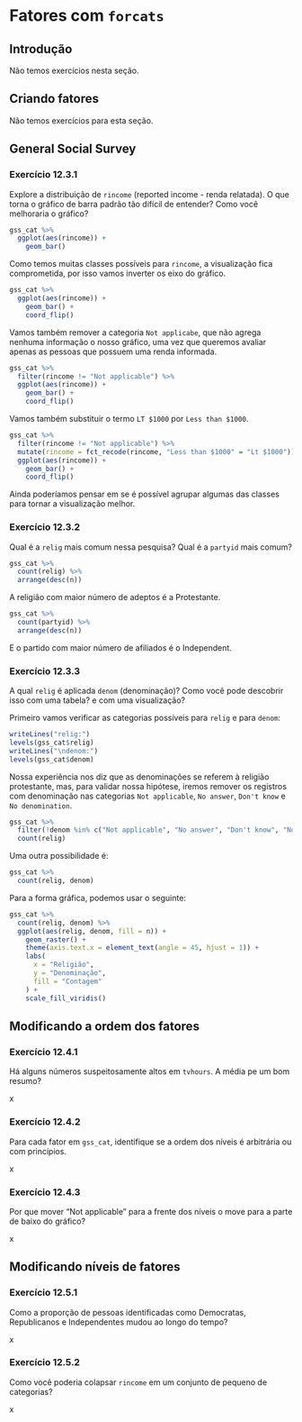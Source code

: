 # Fatores com `forcats`

## Introdução

Não temos exercícios nesta seção.

## Criando fatores

Não temos exercícios para esta seção.

## General Social Survey

### Exercício 12.3.1 {- #exr12-3-1}

::: {.enunciado}
Explore a distribuição de `rincome` (reported income - renda relatada). O que torna o gráfico de barra padrão tão difícil de entender? Como você melhoraria o gráfico?
:::

::: {.solution}
```r
gss_cat %>%
  ggplot(aes(rincome)) +
    geom_bar()
```
Como temos muitas classes possíveis para `rincome`, a visualização fica comprometida, por isso vamos inverter os eixo do gráfico.

```r
gss_cat %>%
  ggplot(aes(rincome)) +
    geom_bar() +
    coord_flip()
```
Vamos também remover a categoria `Not applicabe`, que não agrega nenhuma informação o nosso gráfico, uma vez que queremos avaliar apenas as pessoas que possuem uma renda informada.

```r
gss_cat %>%
  filter(rincome != "Not applicable") %>%
  ggplot(aes(rincome)) +
    geom_bar() + 
    coord_flip()
```
Vamos também substituir o termo `LT $1000` por `Less than $1000`.

```r
gss_cat %>%
  filter(rincome != "Not applicable") %>%
  mutate(rincome = fct_recode(rincome, "Less than $1000" = "Lt $1000")) %>%
  ggplot(aes(rincome)) +
    geom_bar() + 
    coord_flip()
```

Ainda poderíamos pensar em se é possível agrupar algumas das classes para tornar a visualização melhor. 
:::

### Exercício 12.3.2 {- #exr12-3-2}

::: {.enunciado}
Qual é a `relig` mais comum nessa pesquisa? Qual é a `partyid` mais comum?
:::

::: {.solution}
```r
gss_cat %>%
  count(relig) %>%
  arrange(desc(n))
```

A religião com maior número de adeptos é a Protestante.

```r
gss_cat %>%
  count(partyid) %>%
  arrange(desc(n))
```
E o partido com maior número de afiliados é o Independent.

:::

### Exercício 12.3.3 {- #exr12-3-3}

::: {.enunciado}
A qual `relig` é aplicada `denom` (denominação)? Como você pode descobrir isso com uma tabela? e com uma visualização?
:::

::: {.solution}
Primeiro vamos verificar as categorias possíveis para `relig` e para `denom`:

```r
writeLines("relig:")
levels(gss_cat$relig)
writeLines("\ndenom:")
levels(gss_cat$denom)
```
Nossa experiência nos diz que as denominações se referem à religião protestante, mas, para validar nossa hipótese, iremos remover os registros com denominação nas categorias `Not applicable`, `No answer`, `Don't know` e `No denomination`.

```r
gss_cat %>%
  filter(!denom %in% c("Not applicable", "No answer", "Don't know", "No denomination")) %>%
  count(relig)
```
Uma outra possibilidade é:

```r
gss_cat %>%
  count(relig, denom)
```

Para a forma gráfica, podemos usar o seguinte:

```r
gss_cat %>%
  count(relig, denom) %>%
  ggplot(aes(relig, denom, fill = n)) +
    geom_raster() +
    theme(axis.text.x = element_text(angle = 45, hjust = 1)) +
    labs(
      x = "Religião",
      y = "Denominação",
      fill = "Contagem"
    ) +
    scale_fill_viridis()
```

:::

## Modificando a ordem dos fatores

### Exercício 12.4.1 {- #exr12-4-1}

::: {.enunciado}
Há alguns números suspeitosamente altos em `tvhours`. A média pe um bom resumo?
:::

::: {.solution}
x
:::

### Exercício 12.4.2 {- #exr12-4-2}

::: {.enunciado}
Para cada fator em `gss_cat`, identifique se a ordem dos níveis é arbitrária ou com princípios.
:::

::: {.solution}
x
:::

### Exercício 12.4.3 {- #exr12-4-3}

::: {.enunciado}
Por que mover "Not applicable" para a frente dos níveis o move para a parte de baixo do gráfico?
:::

::: {.solution}
x
:::

## Modificando níveis de fatores

### Exercício 12.5.1 {- #exr12-5-1}

::: {.enunciado}
Como a proporção de pessoas identificadas como Democratas, Republicanos e Independentes mudou ao longo do tempo?
:::

::: {.solution}
x
:::

### Exercício 12.5.2 {- #exr12-5-2}

::: {.enunciado}
Como você poderia colapsar `rincome` em um conjunto de pequeno de categorias?
:::

::: {.solution}
x
:::